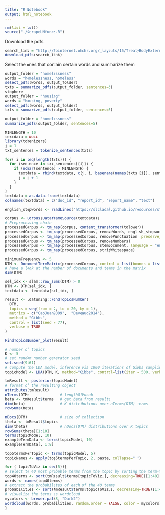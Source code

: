```yaml
---
title: "R Notebook"
output: html_notebook
---
```



```r
rm(list = ls())
source("./ScrapeUNfuncs.R")
```

Download the pdfs

```r
search_link = "http://tbinternet.ohchr.org/_layouts/15/TreatyBodyExternal/TBSearch.aspx?Lang=en&TreatyID=9&DocTypeID=5"
download_pdfs(search_link)
```

Select the ones that contain certain words and summarize them
```r

output_folder = "homelessness"
words = "homelessness, homeless"
select_pdfs(words, output_folder)
txts = summarize_pdfs(output_folder, sentences=5)
stophere
output_folder = "housing"
words = "housing, poverty"
select_pdfs(words, output_folder)
txts = summarize_pdfs(output_folder, sentences=5)
```
```r
output_folder = "homelessness"
summarize_pdfs(output_folder, sentences=5)
```



```r


MINLENGTH = 10
textdata = NULL
library(tokenizers)
j = 1
txt_sentences = tokenize_sentences(txts)

for( i in seq(length(txts))) {
  for (sentence in txt_sentences[[i]]) {
    if (nchar(sentence) > MINLENGTH) {
      textdata = rbind(textdata, c(j, i, basename(names(txts)[i]), sentence) )
      j = j + 1
    }
  }
}
textdata = as.data.frame(textdata)
colnames(textdata) = c("doc_id", "report_id", "report_name", "text")

english_stopwords <- readLines("https://slcladal.github.io/resources/stopwords_en.txt", encoding = "UTF-8")

corpus <- Corpus(DataframeSource(textdata))
# Preprocessing chain
processedCorpus <- tm_map(corpus, content_transformer(tolower))
processedCorpus <- tm_map(processedCorpus, removeWords, english_stopwords)
processedCorpus <- tm_map(processedCorpus, removePunctuation, preserve_intra_word_dashes = TRUE)
processedCorpus <- tm_map(processedCorpus, removeNumbers)
processedCorpus <- tm_map(processedCorpus, stemDocument, language = "en")
processedCorpus <- tm_map(processedCorpus, stripWhitespace)
```

```r
minimumFrequency <- 5
DTM <- DocumentTermMatrix(processedCorpus, control = list(bounds = list(global = c(minimumFrequency, Inf))))
# have a look at the number of documents and terms in the matrix
dim(DTM)

sel_idx <- slam::row_sums(DTM) > 0
DTM <- DTM[sel_idx, ]
textdata <- textdata[sel_idx, ]
```


```r
result <- ldatuning::FindTopicsNumber(
  DTM,
  topics = seq(from = 2, to = 20, by = 1),
  metrics = c("CaoJuan2009",  "Deveaud2014"),
  method = "Gibbs",
  control = list(seed = 77),
  verbose = TRUE
)
```

```r
FindTopicsNumber_plot(result)


```

```r
# number of topics
K <- 5
# set random number generator seed
set.seed(9161)
# compute the LDA model, inference via 1000 iterations of Gibbs sampling
topicModel <- LDA(DTM, K, method="Gibbs", control=list(iter = 500, verbose = 25))
```




```r
tmResult <- posterior(topicModel)
# format of the resulting object
attributes(tmResult)
nTerms(DTM)              # lengthOfVocab
beta <- tmResult$terms   # get beta from results
dim(beta)                # K distributions over nTerms(DTM) terms
rowSums(beta)   
```
```r
nDocs(DTM)               # size of collection
theta <- tmResult$topics 
dim(theta)               # nDocs(DTM) distributions over K topics
rowSums(theta)[1:10] 
terms(topicModel, 10)
exampleTermData <- terms(topicModel, 10)
exampleTermData[, 1:8]

top5termsPerTopic <- terms(topicModel, 5)
topicNames <- apply(top5termsPerTopic, 2, paste, collapse=" ")
```
```r
for ( topicToViz in seq(5)){
# select to 40 most probable terms from the topic by sorting the term-topic-probability vector in decreasing order
top40terms <- sort(tmResult$terms[topicToViz,], decreasing=TRUE)[1:40]
words <- names(top40terms)
# extract the probabilites of each of the 40 terms
probabilities <- sort(tmResult$terms[topicToViz,], decreasing=TRUE)[1:40]
# visualize the terms as wordcloud
mycolors <- brewer.pal(8, "Dark2")
wordcloud(words, probabilities, random.order = FALSE, color = mycolors)
}
```


